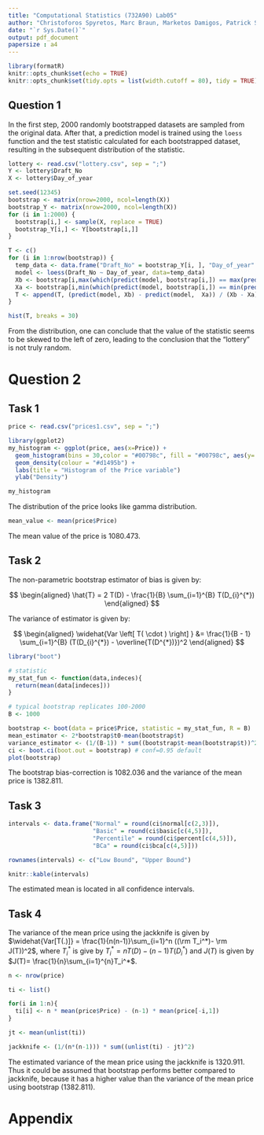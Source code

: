 ```yaml
---
title: "Computational Statistics (732A90) Lab05"
author: "Christoforos Spyretos, Marc Braun, Marketos Damigos, Patrick Siegfried Hiemsch & Prakhar"
date: "`r Sys.Date()`"
output: pdf_document
papersize : a4
---
```


```r
library(formatR)
knitr::opts_chunk$set(echo = TRUE)
knitr::opts_chunk$set(tidy.opts = list(width.cutoff = 80), tidy = TRUE)
```


## Question 1

In the first step, 2000 randomly bootstrapped datasets are sampled from the original data.
After that, a prediction model is trained using the `loess` function and the test statistic
calculated for each bootstrapped dataset, resulting in the subsequent distribution of the
statistic.

```r
lottery <- read.csv("lottery.csv", sep = ";")
Y <- lottery$Draft_No
X <- lottery$Day_of_year

set.seed(12345)
bootstrap <- matrix(nrow=2000, ncol=length(X))
bootstrap_Y <- matrix(nrow=2000, ncol=length(X))
for (i in 1:2000) {
  bootstrap[i,] <- sample(X, replace = TRUE)
  bootstrap_Y[i,] <- Y[bootstrap[i,]]
}

T <- c()
for (i in 1:nrow(bootstrap)) {
  temp_data <- data.frame("Draft_No" = bootstrap_Y[i, ], "Day_of_year" = bootstrap[i,])
  model <- loess(Draft_No ~ Day_of_year, data=temp_data)
  Xb <- bootstrap[i,max(which(predict(model, bootstrap[i,]) == max(predict(model, bootstrap[i,]))))]
  Xa <- bootstrap[i,min(which(predict(model, bootstrap[i,]) == min(predict(model, bootstrap[i,]))))]
  T <- append(T, (predict(model, Xb) - predict(model,  Xa)) / (Xb - Xa))
}

hist(T, breaks = 30)
```

From the distribution, one can conclude that the value of the statistic seems to be skewed to the left of zero, leading to the conclusion that the "lottery" is not truly random.

\pagebreak

# Question 2

## Task 1

```r
price <- read.csv("prices1.csv", sep = ";")
```

```r
library(ggplot2)
my_histogram <- ggplot(price, aes(x=Price)) + 
  geom_histogram(bins = 30,color = "#00798c", fill = "#00798c", aes(y=..density..)) +
  geom_density(colour = "#d1495b") +
  labs(title = "Histogram of the Price variable")
  ylab("Density")

my_histogram
```

The distribution of the price looks like gamma distribution.

```r
mean_value <- mean(price$Price) 
```

The mean value of the price is 1080.473.

## Task 2

The non-parametric bootstrap estimator of bias is given by:

$$
\begin{aligned}
\hat{T} = 2 T(D) - \frac{1}{B} \sum_{i=1}^{B} T(D_{i}^{*})
\end{aligned}
$$

The variance of estimator is given by:

$$
\begin{aligned}
\widehat{Var \left[ T( \cdot ) \right] } &= \frac{1}{B - 1} \sum_{i=1}^{B} (T(D_{i}^{*}) - \overline{T(D^{*})})^2
\end{aligned}
$$

```r
library("boot")

# statistic 
my_stat_fun <- function(data,indeces){
  return(mean(data[indeces]))
}

# typical bootstrap replicates 100-2000
B <- 1000

bootstrap <- boot(data = price$Price, statistic = my_stat_fun, R = B)
mean_estimator <- 2*bootstrap$t0-mean(bootstrap$t)
variance_estimator <- (1/(B-1)) * sum((bootstrap$t-mean(bootstrap$t))^2)
ci <- boot.ci(boot.out = bootstrap) # conf=0.95 default
plot(bootstrap)
```
The bootstrap bias-correction is 1082.036 and the variance of the mean price is 1382.811.

## Task 3

```r
intervals <- data.frame("Normal" = round(ci$normal[c(2,3)]),
                        "Basic" = round(ci$basic[c(4,5)]),
                        "Percentile" = round(ci$percent[c(4,5)]),
                        "BCa" = round(ci$bca[c(4,5)]))

rownames(intervals) <- c("Low Bound", "Upper Bound")

knitr::kable(intervals)
```

The estimated mean is located in all confidence intervals.

## Task 4

The variance of the mean price using the jackknife is given by $\widehat{Var[T(.)]} = \frac{1}{n(n-1)}\sum_{i=1}^n ((\rm T_i^*)- \rm J(T))^2$, where $T_i^*$ is give by $T_i^* = nT(D)-(n-1)T(D_i^*)$ and $J(T)$ is given by $J(T)= \frac{1}{n}\sum_{i=1}^{n}T_i^*$.

```r
n <- nrow(price)

ti <- list()

for(i in 1:n){
  ti[i] <- n * mean(price$Price) - (n-1) * mean(price[-i,1])
}

jt <- mean(unlist(ti))

jackknife <- (1/(n*(n-1))) * sum((unlist(ti) - jt)^2)
```

The estimated variance of the mean price using the jackknife is 1320.911. Thus it could be assumed that bootstrap performs better compared to jackknife, because it has a higher value than the variance of the mean price using bootstrap (1382.811).

\pagebreak

# Appendix

```r
```
